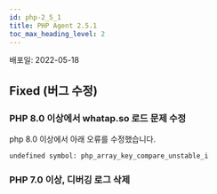 ```yaml
---
id: php-2_5_1
title: PHP Agent 2.5.1
toc_max_heading_level: 2
---
```



배포일: 2022-05-18

## Fixed (버그 수정)

### PHP 8.0 이상에서 whatap.so 로드 문제 수정

php 8.0 이상에서 아래 오류를 수정했습니다.

```
undefined symbol: php_array_key_compare_unstable_i  
```

### PHP 7.0 이상, 디버깅 로그 삭제